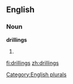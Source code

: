 ==English==

===Noun===
'''drillings'''

# {{plural of|[[drilling]]}}

[[Category:English plurals]]

[[fi:drillings]]
[[zh:drillings]]